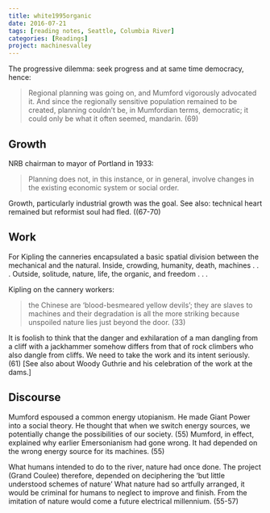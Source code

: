 ```yaml
---
title: white1995organic
date: 2016-07-21
tags: [reading notes, Seattle, Columbia River]
categories: [Readings]
project: machinesvalley
---
```


The progressive dilemma: seek progress and at same time democracy, hence:

> Regional planning was going on, and Mumford vigorously advocated it. And since the regionally sensitive population remained to be created, planning couldn't be, in Mumfordian terms, democratic; it could only be what it often seemed, mandarin. (69)

## Growth

NRB chairman to mayor of Portland in 1933:

> Planning does not, in this instance, or in general, involve changes in the existing economic system or social order.

Growth, particularly industrial growth was the goal. See also: technical heart remained but reformist soul had fled. ((67-70)

## Work

For Kipling the canneries encapsulated a basic spatial division between the mechanical and the natural. Inside, crowding, humanity, death, machines  . . . Outside, solitude, nature, life, the organic, and freedom . . .

Kipling on the cannery workers:

> the Chinese are 'blood-besmeared yellow devils'; they are slaves to machines and their degradation is all the more striking because unspoiled nature lies just beyond the door. (33)

It is foolish to think that the danger and exhilaration of a man dangling from a cliff with a jackhammer somehow differs from that of rock climbers who also dangle from cliffs. We need to take the work and its intent seriously. (61) [See also about Woody Guthrie and his celebration of the work at the dams.]

## Discourse

Mumford espoused a common energy utopianism. He made Giant Power into a social theory. He thought that when we switch energy sources, we potentially change the possibilities of our society. (55) Mumford, in effect, explained why earlier Emersonianism had gone wrong. It had depended on the wrong energy source for its machines. (55)

What humans intended to do to the river, nature had once done. The project (Grand Coulee) therefore, depended on deciphering the 'but little understood schemes of nature' What nature had so artfully arranged, it would be criminal for humans to neglect to improve and finish. From the imitation of nature would come a future electrical millennium. (55-57)

